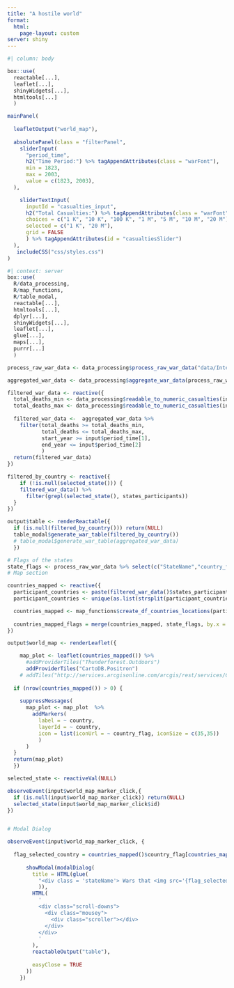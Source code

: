 ```yaml
---
title: "A hostile world"
format: 
  html:
    page-layout: custom
server: shiny
---
```


```r
#| column: body

box::use(
  reactable[...],
  leaflet[...],
  shinyWidgets[...],
  htmltools[...]
  )

mainPanel(
 
  leafletOutput("world_map"),
  
  absolutePanel(class = "filterPanel",
    sliderInput(
      "period_time",
      h2("Time Period:") %>% tagAppendAttributes(class = "warFont"),
      min = 1823,
      max = 2003,
      value = c(1823, 2003),
  ),

    sliderTextInput(
      inputId = "casualties_input",
      h2("Total Casualties:") %>% tagAppendAttributes(class = "warFont"),
      choices = c("1 K", "10 K", "100 K", "1 M", "5 M", "10 M", "20 M"),
      selected = c("1 K", "20 M"),
      grid = FALSE
      ) %>% tagAppendAttributes(id = "casualtiesSlider")
  ),
   includeCSS("css/styles.css")
)
```


```r
#| context: server
box::use(
  R/data_processing,
  R/map_functions,
  R/table_modal,
  reactable[...],
  htmltools[...],
  dplyr[...],
  shinyWidgets[...],
  leaflet[...],
  glue[...],
  maps[...],
  purrr[...]
  )

process_raw_war_data <- data_processing$process_raw_war_data("data/Inter-StateWarData_v4.0.csv")

aggregated_war_data <- data_processing$aggregate_war_data(process_raw_war_data)

filtered_war_data <- reactive({
  total_deaths_min <- data_processing$readable_to_numeric_casualties(input$casualties_input[1])
  total_deaths_max <- data_processing$readable_to_numeric_casualties(input$casualties_input[2])
  
  filtered_war_data <-  aggregated_war_data %>% 
    filter(total_deaths >= total_deaths_min,
           total_deaths <= total_deaths_max,
           start_year >= input$period_time[1],
           end_year <= input$period_time[2]
           )
  return(filtered_war_data)
})

filtered_by_country <- reactive({
    if (!is.null(selected_state())) {
    filtered_war_data() %>% 
      filter(grepl(selected_state(), states_participants))
  }
})

output$table <- renderReactable({
  if (is.null(filtered_by_country())) return(NULL)
  table_modal$generate_war_table(filtered_by_country())
  # table_modal$generate_war_table(aggregated_war_data)
  })

# Flags of the states
state_flags <- process_raw_war_data %>% select(c("StateName","country_flag")) %>% distinct()
# Map section

countries_mapped <- reactive({
  participant_countries <- paste(filtered_war_data()$states_participants, collapse = ',')
  participant_countries <- unique(as.list(strsplit(participant_countries,",")[[1]]))

  countries_mapped <- map_functions$create_df_countries_locations(participant_countries)
  
  countries_mapped_flags = merge(countries_mapped, state_flags, by.x = "country", by.y = "StateName")
})

output$world_map <- renderLeaflet({

    map_plot <- leaflet(countries_mapped()) %>%
      #addProviderTiles("Thunderforest.Outdoors")
      addProviderTiles("CartoDB.Positron")
    # addTiles("http://services.arcgisonline.com/arcgis/rest/services/Canvas/World_Dark_Gray_Base/MapServer/tile/{z}/{y}/{x}")
  
  if (nrow(countries_mapped()) > 0) {
    
    suppressMessages(
      map_plot <- map_plot  %>%
        addMarkers(
          label = ~ country,
          layerId = ~ country,
          icon = list(iconUrl = ~ country_flag, iconSize = c(35,35))
          )
      )
  }
  return(map_plot)
  })

selected_state <- reactiveVal(NULL)

observeEvent(input$world_map_marker_click,{
  if (is.null(input$world_map_marker_click)) return(NULL)
  selected_state(input$world_map_marker_click$id)
})


# Modal Dialog

observeEvent(input$world_map_marker_click, {
  
  flag_selected_country = countries_mapped()$country_flag[countries_mapped()$country == selected_state()]
  
      showModal(modalDialog(
        title = HTML(glue(
          "<div class = 'stateName'> Wars that <img src='{flag_selected_country}' height='25'> {selected_state()} has participated.</div>"
          )),
        HTML(
          '
          <div class="scroll-downs">
            <div class="mousey">
              <div class="scroller"></div>
            </div>
          </div>
          '
        ),
        reactableOutput("table"),
        
        easyClose = TRUE
      )) 
    })



```
